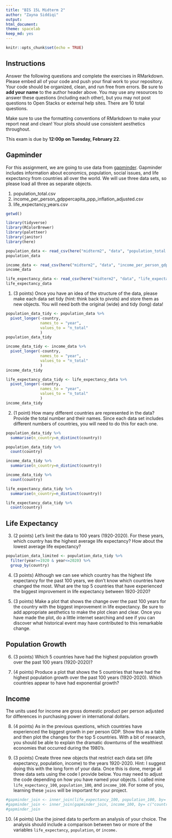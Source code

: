```yaml
---
title: "BIS 15L Midterm 2"
author: "Zayna Siddiqi"
output:
html_document: 
theme: spacelab
keep_md: yes
---
```


```r
knitr::opts_chunk$set(echo = TRUE)
```

## Instructions
Answer the following questions and complete the exercises in RMarkdown. Please embed all of your code and push your final work to your repository. Your code should be organized, clean, and run free from errors. Be sure to **add your name** to the author header above. You may use any resources to answer these questions (including each other), but you may not post questions to Open Stacks or external help sites. There are 10 total questions.  

Make sure to use the formatting conventions of RMarkdown to make your report neat and clean! Your plots should use consistent aesthetics throughout.  

This exam is due by **12:00p on Tuesday, February 22**.  

## Gapminder
For this assignment, we are going to use data from  [gapminder](https://www.gapminder.org/). Gapminder includes information about economics, population, social issues, and life expectancy from countries all over the world. We will use three data sets, so please load all three as separate objects.    

1. population_total.csv  
2. income_per_person_gdppercapita_ppp_inflation_adjusted.csv  
3. life_expectancy_years.csv  

```r
getwd()
```


```r
library(tidyverse)
library(RColorBrewer)
library(paletteer)
library(janitor)
library(here)
```

```r
population_data <- read_csv(here("midterm2", "data", "population_total.csv"))
population_data
```

```r
income_data <- read_csv(here("midterm2", "data", "income_per_person_gdppercapita_ppp_inflation_adjusted.csv"))
income_data
```

```r
life_expectancy_data <- read_csv(here("midterm2", "data", "life_expectancy_years.csv"))
life_expectancy_data
```






1. (3 points) Once you have an idea of the structure of the data, please make each data set tidy (hint: think back to pivots) and store them as new objects. You will need both the original (wide) and tidy (long) data!  

```r
population_data_tidy <- population_data %>% 
  pivot_longer(-country, 
               names_to = "year", 
               values_to = "n_total"
               )
population_data_tidy
```

```r
income_data_tidy <- income_data %>% 
  pivot_longer(-country, 
               names_to = "year", 
               values_to = "n_total"
               )
income_data_tidy
```

```r
life_expectancy_data_tidy <- life_expectancy_data %>% 
  pivot_longer(-country, 
               names_to = "year", 
               values_to = "n_total"
               )
income_data_tidy
```

2. (1 point) How many different countries are represented in the data? Provide the total number and their names. Since each data set includes different numbers of countries, you will need to do this for each one.  

```r
population_data_tidy %>% 
  summarise(n_country=n_distinct(country))
```
```r
population_data_tidy %>% 
  count(country)
```
```r
income_data_tidy %>% 
  summarise(n_country=n_distinct(country))
```
```r
income_data_tidy %>% 
  count(country)
```
```r
life_expectancy_data_tidy %>% 
  summarise(n_country=n_distinct(country))
```
```r
life_expectancy_data_tidy %>% 
  count(country)
```

## Life Expectancy  

3. (2 points) Let's limit the data to 100 years (1920-2020). For these years, which country has the highest average life expectancy? How about the lowest average life expectancy?  

```r
population_data_limited <- population_data_tidy %>% 
  filter(year>=1920 & year<=2020) %>% 
  group_by(country)
```


4. (3 points) Although we can see which country has the highest life expectancy for the past 100 years, we don't know which countries have changed the most. What are the top 5 countries that have experienced the biggest improvement in life expectancy between 1920-2020?  

5. (3 points) Make a plot that shows the change over the past 100 years for the country with the biggest improvement in life expectancy. Be sure to add appropriate aesthetics to make the plot clean and clear. Once you have made the plot, do a little internet searching and see if you can discover what historical event may have contributed to this remarkable change.  

## Population Growth
6. (3 points) Which 5 countries have had the highest population growth over the past 100 years (1920-2020)?  

7. (4 points) Produce a plot that shows the 5 countries that have had the highest population growth over the past 100 years (1920-2020). Which countries appear to have had exponential growth?  

## Income
The units used for income are gross domestic product per person adjusted for differences in purchasing power in international dollars.

8. (4 points) As in the previous questions, which countries have experienced the biggest growth in per person GDP. Show this as a table and then plot the changes for the top 5 countries. With a bit of research, you should be able to explain the dramatic downturns of the wealthiest economies that occurred during the 1980's.  

9. (3 points) Create three new objects that restrict each data set (life expectancy, population, income) to the years 1920-2020. Hint: I suggest doing this with the long form of your data. Once this is done, merge all three data sets using the code I provide below. You may need to adjust the code depending on how you have named your objects. I called mine `life_expectancy_100`, `population_100`, and `income_100`. For some of you, learning these `joins` will be important for your project.  

```r
#gapminder_join <- inner_join(life_expectancy_100, population_100, by= c("country", "year"))
#gapminder_join <- inner_join(gapminder_join, income_100, by= c("country", "year"))
#gapminder_join
```

10. (4 points) Use the joined data to perform an analysis of your choice. The analysis should include a comparison between two or more of the variables `life_expectancy`, `population`, or `income.`  